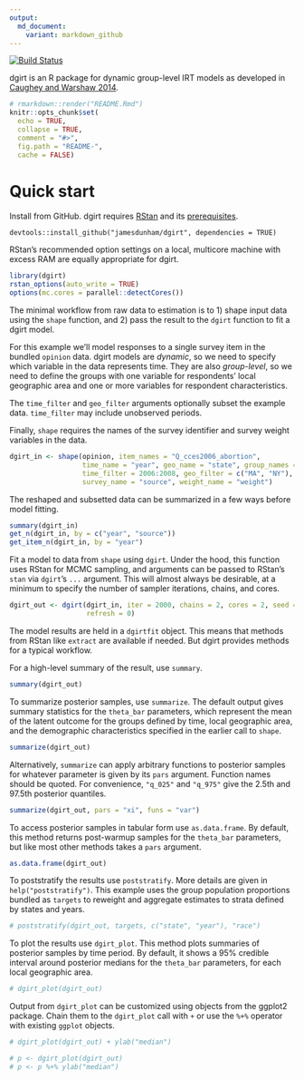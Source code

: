 ```yaml
---
output:
  md_document:
    variant: markdown_github
---
```

[![Build Status](https://travis-ci.org/jamesdunham/dgirt.svg?branch=master)](https://travis-ci.org/jamesdunham/dgirt)

dgirt is an R package for dynamic group-level IRT models as developed in
[Caughey and Warshaw 2014](http://pan.oxfordjournals.org/content/early/2015/02/04/pan.mpu021.full.pdf+html).

```r
# rmarkdown::render("README.Rmd")
knitr::opts_chunk$set(
  echo = TRUE,
  collapse = TRUE,
  comment = "#>",
  fig.path = "README-",
  cache = FALSE)
```

# Quick start

Install from GitHub. dgirt requires
[RStan](http://mc-stan.org/interfaces/rstan.html) and its
[prerequisites](https://github.com/stan-dev/rstan/wiki/RStan-Getting-Started#prerequisites).

```
devtools::install_github("jamesdunham/dgirt", dependencies = TRUE)
```

RStan's recommended option settings on a local, multicore machine with excess
RAM are equally appropriate for dgirt.

```r
library(dgirt)
rstan_options(auto_write = TRUE)
options(mc.cores = parallel::detectCores())
```

The minimal workflow from raw data to estimation is to 1) shape input data using
the `shape` function, and 2) pass the result to the `dgirt` function to fit a
dgirt model.

For this example we'll model responses to a single survey item in the bundled
`opinion` data. dgirt models are *dynamic*, so we need to specify which variable
in the data represents time. They are also *group-level*, so we need to define
the groups with one variable for respondents' local geographic area and one or
more variables for respondent characteristics.

The `time_filter` and `geo_filter` arguments optionally subset the example data.
`time_filter` may include unobserved periods.

Finally, `shape` requires the names of the survey identifier and survey weight
variables in the data.

```r
dgirt_in <- shape(opinion, item_names = "Q_cces2006_abortion",
                  time_name = "year", geo_name = "state", group_names = "race",
                  time_filter = 2006:2008, geo_filter = c("MA", "NY"),
                  survey_name = "source", weight_name = "weight")
```

The reshaped and subsetted data can be summarized in a few ways before model
fitting.

```r
summary(dgirt_in)
get_n(dgirt_in, by = c("year", "source"))
get_item_n(dgirt_in, by = "year")
```

Fit a model to data from `shape` using `dgirt`. Under the hood, this function
uses RStan for MCMC sampling, and arguments can be passed to RStan's `stan` via
`dgirt`'s `...` argument. This will almost always be desirable, at a minimum to
specify the number of sampler iterations, chains, and cores.

```r
dgirt_out <- dgirt(dgirt_in, iter = 2000, chains = 2, cores = 2, seed = 42,
                   refresh = 0)
```

The model results are held in a `dgirtfit` object.  This means that methods from
RStan like `extract` are available if needed. But dgirt provides methods for a
typical workflow.

For a high-level summary of the result, use `summary`.

```r
summary(dgirt_out)
```

To summarize posterior samples, use `summarize`. The default output gives
summary statistics for the `theta_bar` parameters, which represent the mean of
the latent outcome for the groups defined by time, local geographic area, and
the demographic characteristics specified in the earlier call to `shape`.

```r
summarize(dgirt_out)
```

Alternatively, `summarize` can apply arbitrary functions to posterior samples
for whatever parameter is given by its `pars` argument. Function names should be
quoted. For convenience, `"q_025"` and `"q_975"` give the 2.5th and 97.5th
posterior quantiles.

```r
summarize(dgirt_out, pars = "xi", funs = "var")
```

To access posterior samples in tabular form use `as.data.frame`. By default,
this method returns post-warmup samples for the `theta_bar` parameters, but like
most other methods takes a `pars` argument.

```r
as.data.frame(dgirt_out)
```

To poststratify the results use `poststratify`. More details are given in
`help("poststratify")`. This example uses the group population proportions
bundled as `targets` to reweight and aggregate estimates to strata defined by
states and years.

```r
# poststratify(dgirt_out, targets, c("state", "year"), "race")
```

To plot the results use `dgirt_plot`. This method plots summaries of posterior
samples by time period. By default, it shows a 95% credible interval around
posterior medians for the `theta_bar` parameters, for each local geographic
area. 

```r
# dgirt_plot(dgirt_out)
```

Output from `dgirt_plot` can be customized using objects from the ggplot2
package. Chain them to the `dgirt_plot` call with `+` or use the `%+%` operator
with existing `ggplot` objects.

```r
# dgirt_plot(dgirt_out) + ylab("median")

# p <- dgirt_plot(dgirt_out)
# p <- p %+% ylab("median")
```
